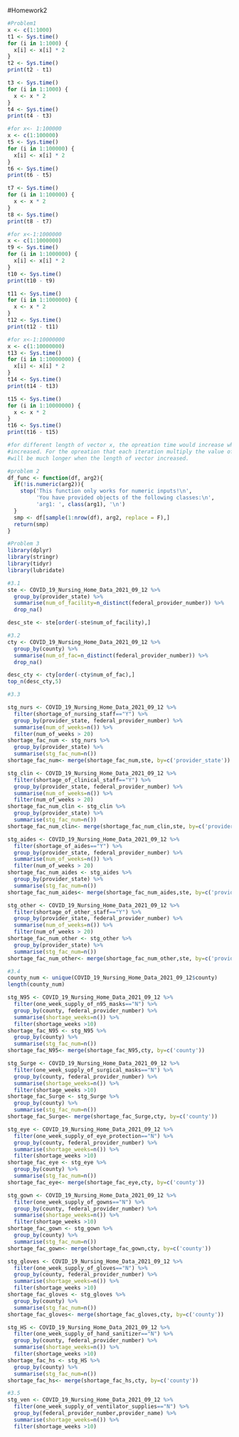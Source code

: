 #Homework2

```r
#Problem1
x <- c(1:1000)
t1 <- Sys.time()
for (i in 1:1000) {
  x[i] <- x[i] * 2
}
t2 <- Sys.time()
print(t2 - t1)

t3 <- Sys.time()
for (i in 1:1000) {
  x <- x * 2
}
t4 <- Sys.time()
print(t4 - t3)

#for x<- 1:100000
x <- c(1:100000)
t5 <- Sys.time()
for (i in 1:100000) {
  x[i] <- x[i] * 2
}
t6 <- Sys.time()
print(t6 - t5)

t7 <- Sys.time()
for (i in 1:100000) {
  x <- x * 2
}
t8 <- Sys.time()
print(t8 - t7)

#for x<-1:1000000
x <- c(1:1000000)
t9 <- Sys.time()
for (i in 1:1000000) {
  x[i] <- x[i] * 2
}
t10 <- Sys.time()
print(t10 - t9)

t11 <- Sys.time()
for (i in 1:1000000) {
  x <- x * 2
}
t12 <- Sys.time()
print(t12 - t11)

#for x<-1:10000000
x <- c(1:10000000)
t13 <- Sys.time()
for (i in 1:10000000) {
  x[i] <- x[i] * 2
}
t14 <- Sys.time()
print(t14 - t13)

t15 <- Sys.time()
for (i in 1:10000000) {
  x <- x * 2
}
t16 <- Sys.time()
print(t16 - t15)

#for different length of vector x, the opreation time would increase when the length of vector
#increased. For the opreation that each iteration multiply the value ofx[i]by 2, there is not a #big time difference with different length. For using vector operationx<- x*2, the opreation time
#will be much longer when the length of vector increased.
```

```r
#problem 2
df_func <- function(df, arg2){
  if(!is.numeric(arg2)){
    stop('This function only works for numeric inputs!\n',
         'You have provided objects of the following classes:\n',
         'arg1: ', class(arg1), '\n')
  }
  smp <- df[sample(1:nrow(df), arg2, replace = F),]
  return(smp)
}

```

```r
#Problem 3
library(dplyr)
library(stringr)
library(tidyr)
library(lubridate)

#3.1
ste <- COVID_19_Nursing_Home_Data_2021_09_12 %>%
  group_by(provider_state) %>%
  summarise(num_of_facility=n_distinct(federal_provider_number)) %>%
  drop_na()

desc_ste <- ste[order(-ste$num_of_facility),]
```

```r
#3.2
cty <- COVID_19_Nursing_Home_Data_2021_09_12 %>%
  group_by(county) %>%
  summarise(num_of_fac=n_distinct(federal_provider_number)) %>%
  drop_na()

desc_cty <- cty[order(-cty$num_of_fac),]
top_n(desc_cty,5)
```

```r
#3.3

stg_nurs <- COVID_19_Nursing_Home_Data_2021_09_12 %>%
  filter(shortage_of_nursing_staff=="Y") %>%
  group_by(provider_state, federal_provider_number) %>%
  summarise(num_of_weeks=n()) %>%
  filter(num_of_weeks > 20)
shortage_fac_num <- stg_nurs %>%
  group_by(provider_state) %>%
  summarise(stg_fac_num=n())
shortage_fac_num<- merge(shortage_fac_num,ste, by=c('provider_state'))

stg_clin <- COVID_19_Nursing_Home_Data_2021_09_12 %>%
  filter(shortage_of_clinical_staff=="Y") %>%
  group_by(provider_state, federal_provider_number) %>%
  summarise(num_of_weeks=n()) %>%
  filter(num_of_weeks > 20)
shortage_fac_num_clin <- stg_clin %>%
  group_by(provider_state) %>%
  summarise(stg_fac_num=n())
shortage_fac_num_clin<- merge(shortage_fac_num_clin,ste, by=c('provider_state'))

stg_aides <- COVID_19_Nursing_Home_Data_2021_09_12 %>%
  filter(shortage_of_aides=="Y") %>%
  group_by(provider_state, federal_provider_number) %>%
  summarise(num_of_weeks=n()) %>%
  filter(num_of_weeks > 20)
shortage_fac_num_aides <- stg_aides %>%
  group_by(provider_state) %>%
  summarise(stg_fac_num=n())
shortage_fac_num_aides<- merge(shortage_fac_num_aides,ste, by=c('provider_state'))

stg_other <- COVID_19_Nursing_Home_Data_2021_09_12 %>%
  filter(shortage_of_other_staff=="Y") %>%
  group_by(provider_state, federal_provider_number) %>%
  summarise(num_of_weeks=n()) %>%
  filter(num_of_weeks > 20)
shortage_fac_num_other <- stg_other %>%
  group_by(provider_state) %>%
  summarise(stg_fac_num=n())
shortage_fac_num_other<- merge(shortage_fac_num_other,ste, by=c('provider_state'))
```

```r
#3.4
county_num <- unique(COVID_19_Nursing_Home_Data_2021_09_12$county)
length(county_num)

stg_N95 <- COVID_19_Nursing_Home_Data_2021_09_12 %>%
  filter(one_week_supply_of_n95_masks=="N") %>%
  group_by(county, federal_provider_number) %>%
  summarise(shortage_weeks=n()) %>%
  filter(shortage_weeks >10)
shortage_fac_N95 <- stg_N95 %>%
  group_by(county) %>%
  summarise(stg_fac_num=n())
shortage_fac_N95<- merge(shortage_fac_N95,cty, by=c('county'))

stg_Surge <- COVID_19_Nursing_Home_Data_2021_09_12 %>%
  filter(one_week_supply_of_surgical_masks=="N") %>%
  group_by(county, federal_provider_number) %>%
  summarise(shortage_weeks=n()) %>%
  filter(shortage_weeks >10)
shortage_fac_Surge <- stg_Surge %>%
  group_by(county) %>%
  summarise(stg_fac_num=n())
shortage_fac_Surge<- merge(shortage_fac_Surge,cty, by=c('county'))

stg_eye <- COVID_19_Nursing_Home_Data_2021_09_12 %>%
  filter(one_week_supply_of_eye_protection=="N") %>%
  group_by(county, federal_provider_number) %>%
  summarise(shortage_weeks=n()) %>%
  filter(shortage_weeks >10)
shortage_fac_eye <- stg_eye %>%
  group_by(county) %>%
  summarise(stg_fac_num=n())
shortage_fac_eye<- merge(shortage_fac_eye,cty, by=c('county'))

stg_gown <- COVID_19_Nursing_Home_Data_2021_09_12 %>%
  filter(one_week_supply_of_gowns=="N") %>%
  group_by(county, federal_provider_number) %>%
  summarise(shortage_weeks=n()) %>%
  filter(shortage_weeks >10)
shortage_fac_gown <- stg_gown %>%
  group_by(county) %>%
  summarise(stg_fac_num=n())
shortage_fac_gown<- merge(shortage_fac_gown,cty, by=c('county'))

stg_gloves <- COVID_19_Nursing_Home_Data_2021_09_12 %>%
  filter(one_week_supply_of_gloves=="N") %>%
  group_by(county, federal_provider_number) %>%
  summarise(shortage_weeks=n()) %>%
  filter(shortage_weeks >10)
shortage_fac_gloves <- stg_gloves %>%
  group_by(county) %>%
  summarise(stg_fac_num=n())
shortage_fac_gloves<- merge(shortage_fac_gloves,cty, by=c('county'))

stg_HS <- COVID_19_Nursing_Home_Data_2021_09_12 %>%
  filter(one_week_supply_of_hand_sanitizer=="N") %>%
  group_by(county, federal_provider_number) %>%
  summarise(shortage_weeks=n()) %>%
  filter(shortage_weeks >10)
shortage_fac_hs <- stg_HS %>%
  group_by(county) %>%
  summarise(stg_fac_num=n())
shortage_fac_hs<- merge(shortage_fac_hs,cty, by=c('county'))
```

```r
#3.5
stg_ven <- COVID_19_Nursing_Home_Data_2021_09_12 %>%
  filter(one_week_supply_of_ventilator_supplies=="N") %>%
  group_by(federal_provider_number,provider_name) %>%
  summarise(shortage_weeks=n()) %>%
  filter(shortage_weeks >10)
```












